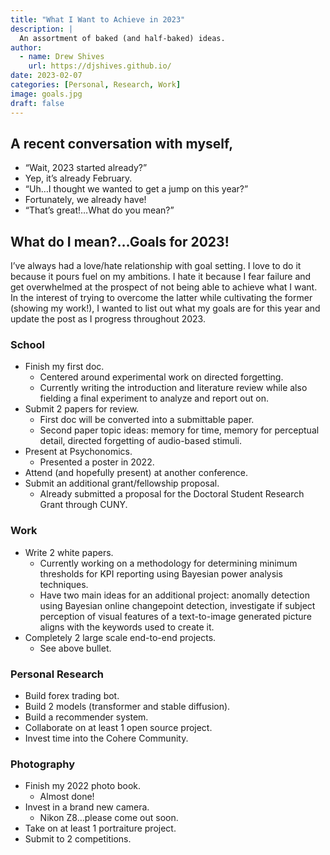 ```yaml
---
title: "What I Want to Achieve in 2023"
description: |
  An assortment of baked (and half-baked) ideas.
author:
  - name: Drew Shives
    url: https://djshives.github.io/
date: 2023-02-07
categories: [Personal, Research, Work]
image: goals.jpg
draft: false
---
```


## A recent conversation with myself,

-   "Wait, 2023 started already?"
-   Yep, it's already February.
-   "Uh...I thought we wanted to get a jump on this year?"
-   Fortunately, we already have!
-   "That's great!...What do you mean?"

## What do I mean?...Goals for 2023!

I've always had a love/hate relationship with goal setting. I love to do it because it pours fuel on my ambitions. I hate it because I fear failure and get overwhelmed at the prospect of not being able to achieve what I want. In the interest of trying to overcome the latter while cultivating the former (showing my work!), I wanted to list out what my goals are for this year and update the post as I progress throughout 2023. 

### School

- Finish my first doc.
  - Centered around experimental work on directed forgetting.
  - Currently writing the introduction and literature review while also fielding a final experiment to analyze and report out on.
- Submit 2 papers for review.
  - First doc will be converted into a submittable paper.
  - Second paper topic ideas: memory for time, memory for perceptual detail, directed forgetting of audio-based stimuli. 
- Present at Psychonomics.
  - Presented a poster in 2022.
- Attend (and hopefully present) at another conference.
- Submit an additional grant/fellowship proposal.
  - Already submitted a proposal for the Doctoral Student Research Grant through CUNY.

### Work

- Write 2 white papers.
  - Currently working on a methodology for determining minimum thresholds for KPI reporting using Bayesian power analysis techniques.
  - Have two main ideas for an additional project: anomally detection using Bayesian online changepoint detection, investigate if subject perception of visual features of a text-to-image generated picture aligns with the keywords used to create it.
- Completely 2 large scale end-to-end projects.
  - See above bullet.

### Personal Research

- Build forex trading bot.
- Build 2 models (transformer and stable diffusion).
- Build a recommender system.
- Collaborate on at least 1 open source project.
- Invest time into the Cohere Community.

### Photography

- Finish my 2022 photo book.
  - Almost done!
- Invest in a brand new camera.
  - Nikon Z8...please come out soon.
- Take on at least 1 portraiture project.
- Submit to 2 competitions.














